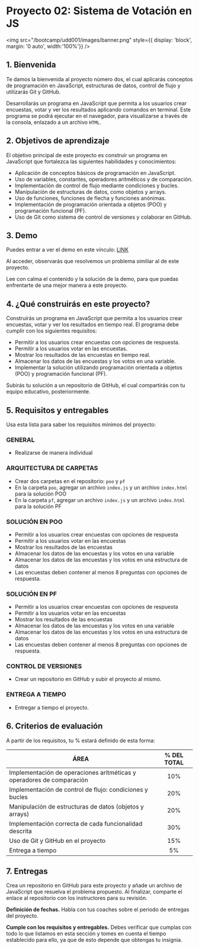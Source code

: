 # Proyecto 02: Sistema de Votación en JS

<img
	src="/bootcamp/udd001/images/banner.png"
	style={{ display: 'block', margin: '0 auto', width:'100%'}}
/>
<br/>

## 1. Bienvenida

Te damos la bienvenida al proyecto número dos, el cual aplicarás conceptos de programación en JavaScript, estructuras de datos, control de flujo y utilizarás Git y GitHub.

Desarrollarás un programa en JavaScript que permita a los usuarios crear encuestas, votar y ver los resultados aplicando comandos en terminal. Este programa se podrá ejecutar en el navegador, para visualizarse a través de la consola, enlazado a un archivo `HTML`.

## 2. Objetivos de aprendizaje

El objetivo principal de este proyecto es construir un programa en JavaScript que fortalezca las siguientes habilidades y conocimientos:

- Aplicación de conceptos básicos de programación en JavaScript.
- Uso de variables, constantes, operadores aritméticos y de comparación.
- Implementación de control de flujo mediante condiciones y bucles.
- Manipulación de estructuras de datos, como objetos y arrays.
- Uso de funciones, funciones de flecha y funciones anónimas.
- Implementación de programación orientada a objetos (POO) y programación funcional (PF).
- Uso de Git como sistema de control de versiones y colaborar en GitHub.

## 3. Demo

Puedes entrar a ver el demo en este vínculo: [LINK](demo02)

Al acceder, observarás que resolvemos un problema similiar al de este proyecto.

Lee con calma el contenido y la solución de la demo, para que puedas enfrentarte de una mejor manera a este proyecto.

## 4. ¿Qué construirás en este proyecto?

Construirás un programa en JavaScript que permita a los usuarios crear encuestas, votar y ver los resultados en tiempo real. El programa debe cumplir con los siguientes requisitos:

- Permitir a los usuarios crear encuestas con opciones de respuesta.
- Permitir a los usuarios votar en las encuestas.
- Mostrar los resultados de las encuestas en tiempo real.
- Almacenar los datos de las encuestas y los votos en una variable.
- Implementar la solución utilizando programación orientada a objetos (POO) y programación funcional (PF).

Subirás tu solución a un repositorio de GitHub, el cual compartirás con tu equipo educativo, posteriormente.

## 5. Requisitos y entregables    

Usa esta lista para saber los requisitos mínimos del proyecto:

### GENERAL
- Realizarse de manera individual

### ARQUITECTURA DE CARPETAS

- Crear dos carpetas en el repositorio: `poo` y `pf`
- En la carpeta `poo`, agregar un archivo `index.js` y un archivo `index.html` para la solución POO
- En la carpeta `pf`, agregar un archivo `index.js` y un archivo `index.html` para la solución PF
 
### SOLUCIÓN EN POO
- Permitir a los usuarios crear encuestas con opciones de respuesta
- Permitir a los usuarios votar en las encuestas
- Mostrar los resultados de las encuestas
- Almacenar los datos de las encuestas y los votos en una variable
- Almacenar los datos de las encuestas y los votos en una estructura de datos
- Las encuestas deben contener al menos 8 preguntas con opciones de respuesta.

### SOLUCIÓN EN PF
- Permitir a los usuarios crear encuestas con opciones de respuesta
- Permitir a los usuarios votar en las encuestas
- Mostrar los resultados de las encuestas
- Almacenar los datos de las encuestas y los votos en una variable
- Almacenar los datos de las encuestas y los votos en una estructura de datos
- Las encuestas deben contener al menos 8 preguntas con opciones de respuesta.

### CONTROL DE VERSIONES
- Crear un repositorio en GitHub y subir el proyecto al mismo.

### ENTREGA A TIEMPO
- Entregar a tiempo el proyecto.

## 6. Criterios de evaluación

A partir de los requisitos, tu % estará definido de esta forma:

| ÁREA                                                  | % DEL TOTAL |
| ----------------------------------------------------- |:-----------:|
| Implementación de operaciones aritméticas y operadores de comparación | 10% |
| Implementación de control de flujo: condiciones y bucles | 20% |
| Manipulación de estructuras de datos (objetos y arrays) | 20% |
| Implementación correcta de cada funcionalidad descrita | 30% |
| Uso de Git y GitHub en el proyecto | 15% |
| Entrega a tiempo | 5% |

## 7. Entregas

Crea un repositorio en GitHub para este proyecto y añade un archivo de JavaScript que resuelva el problema propuesto. Al finalizar, comparte el enlace al repositorio con los instructores para su revisión.

**Definición de fechas.** Habla con tus coaches sobre el periodo de entregas del proyecto.

**Cumple con los requisitos y entregables.** Debes verificar que cumplas con todo lo que listamos en esta sección y tomes en cuenta el tiempo establecido para ello, ya que de esto depende que obtengas tu insignia.